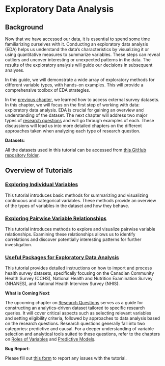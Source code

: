
# Exploratory Data Analysis {#explore00}

## Background

Now that we have accessed our data, it is essential to spend some time familiarizing ourselves with it. Conducting an exploratory data analysis (EDA) helps us understand the data's characteristics by visualizing it or using quantitative measures to summarize variables. These steps can reveal outliers and uncover interesting or unexpected patterns in the data. The results of the exploratory analysis will guide our decisions in subsequent analyses.

In this guide, we will demonstrate a wide array of exploratory methods for different variable types, with hands-on examples. This will provide a comprehensive toolbox of EDA strategies.

::: column-margin
In the [previous chapter](accessing.html), we learned how to access external survey datasets. In this chapter, we will focus on the first step of working with data: exploratory data analysis. EDA is crucial for gaining an overview and understanding of the dataset. The next chapter will address two major types of [research questions](researchquestion.html) and will go through examples of each. These discussions will lead us into more detailed chapters on the different approaches taken when analyzing each type of research question.
:::

::: callout-important
**Datasets**:

All the datasets used in this tutorial can be accessed from [this GitHub repository folder](https://github.com/ehsanx/EpiMethods/tree/main/Data/accessing).
:::

## Overview of Tutorials

### [Exploring Individual Variables](exploring0.html)

This tutorial introduces basic methods for summarizing and visualizing continuous and categorical variables. These methods provide an overview of the types of variables in the dataset and how they behave.

### [Exploring Pairwise Variable Relationships](exploring1.html)

This tutorial introduces methods to explore and visualize pairwise variable relationships. Examining these relationships allows us to identify correlations and discover potentially interesting patterns for further investigation.

### [Useful Packages for Exploratory Data Analysis](exploring2.html)

This tutorial provides detailed instructions on how to import and process health survey datasets, specifically focusing on the Canadian Community Health Survey (CCHS), National Health and Nutrition Examination Survey (NHANES), and National Health Interview Survey (NHIS).

::: callout-note
**What is Coming Next**:

The upcoming chapter on [Research Questions](researchquestion.html) serves as a guide for constructing an analytics-driven dataset tailored to specific research queries. It will cover critical aspects such as selecting relevant variables and setting eligibility criteria, followed by approaches to data analysis based on the research questions. Research questions generally fall into two categories: predictive and causal. For a deeper understanding of variable selection and analytical tools suited to these questions, refer to the chapters on [Roles of Variables](confounding.html) and [Predictive Models](predictivefactors.html).
:::

::: callout-warning
**Bug Report**:

Please fill out [this form](https://forms.gle/YSwuiebtb1E9wjHu9) to report any issues with the tutorial.
:::
